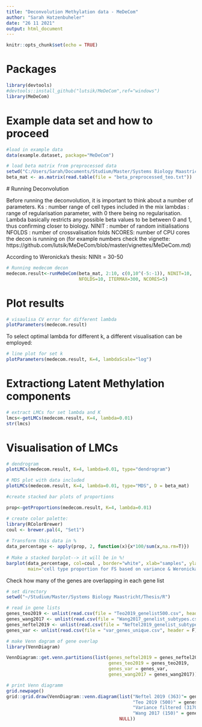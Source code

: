 ```yaml
---
title: "Deconvolution Methylation data - MeDeCom"
author: "Sarah Hatzenbuheler"
date: "26 11 2021"
output: html_document
---
```


```r
knitr::opts_chunk$set(echo = TRUE)
```

# Packages

```r
library(devtools)
#devtools::install_github("lutsik/MeDeCom",ref="windows")
library(MeDeCom)
```

# Example data set and how to proceed

```r
#load in example data
data(example.dataset, package="MeDeCom")
```
```r
# load beta matrix from preprocessed data
setwd("C:/Users/Sarah/Documents/Studium/Master/Systems Biology Maastricht/Thesis/R")
beta_mat <- as.matrix(read.table(file = "beta_preprocessed_teo.txt"))
```

 # Running Deconvolution
 
Before running the deconvolution, it is important to think about a number of parameters.
Ks : number range of cell types included in the mix
lambdas : range of regularisation parameter, with 0 there being no regularisation. Lambda basically restricts any possible beta values to be between 0 and 1, thus confirming closer to biology.
NINIT : number of random initialisations
NFOLDS : number of crossvalisation folds
NCORES: number of CPU cores the decon is running on
(for example numbers check the vignette: https://github.com/lutsik/MeDeCom/blob/master/vignettes/MeDeCom.md)

According to Weronicka's thesis: NINIt = 30-50

```r
# Running medecom decon
medecom.result<-runMeDeCom(beta_mat, 2:10, c(0,10^(-5:-1)), NINIT=10, 
                           NFOLDS=10, ITERMAX=300, NCORES=5)
```

# Plot results

```r
# visaulisa CV error for different lambda
plotParameters(medecom.result)
```
To select optimal lambda for different k, a different visualisation can be employed:
```r
# line plot for set k
plotParameters(medecom.result, K=4, lambdaScale="log")
```
# Extractiong Latent Methylation components

```r
# extract LMCs for set lambda and K
lmcs<-getLMCs(medecom.result, K=4, lambda=0.01)
str(lmcs)
```

# Visualisation of LMCs
```r
# dendrogram
plotLMCs(medecom.result, K=4, lambda=0.01, type="dendrogram")

# MDS plot with data included
plotLMCs(medecom.result, K=4, lambda=0.01, type="MDS", D = beta_mat)
```


```r
#create stacked bar plots of proportions

prop<-getProportions(medecom.result, K=4, lambda=0.01)

# create color palette:
library(RColorBrewer)
coul <- brewer.pal(4, "Set1") 
 
# Transform this data in %
data_percentage <- apply(prop, 2, function(x){x*100/sum(x,na.rm=T)})
 
# Make a stacked barplot--> it will be in %!
barplot(data_percentage, col=coul , border="white", xlab="samples", ylab = "cell type %",
        main="cell type proportion for FS based on variance & Weronicka's gene list")
```

Check how many of the genes are overlapping in each gene list
```r
# set directory
setwd("~/Studium/Master/Systems Biology Maastricht/Thesis/R")

# read in gene lists
genes_teo2019 <- unlist(read.csv(file = "Teo2019_genelist500.csv", header = F))
genes_wang2017 <- unlist(read.csv(file = "Wang2017_genelist_subtypes.csv", header = F))
genes_neftel2019 <- unlist(read.csv(file = "Neftel2019_genelist_subtypes.csv", header = F))
genes_var <- unlist(read.csv(file = "var_genes_unique.csv", header = F))

# make Venn dagram of gene overlap
library(VennDiagram)

VennDiagram::get.venn.partitions(list(genes_neftel2019 = genes_neftel2019, 
                                      genes_teo2019 = genes_teo2019, 
                                      genes_var = genes_var, 
                                      genes_wang2017 = genes_wang2017))
```

```r
# print Venn diagramm
grid.newpage()
grid::grid.draw(VennDiagram::venn.diagram(list("Neftel 2019 (363)"= genes_neftel2019, 
                                               "Teo 2019 (500)" = genes_teo2019, 
                                               "Variance filtered (3170)" = genes_var, 
                                               "Wang 2017 (150)" = genes_wang2017),
                                          NULL))
```

